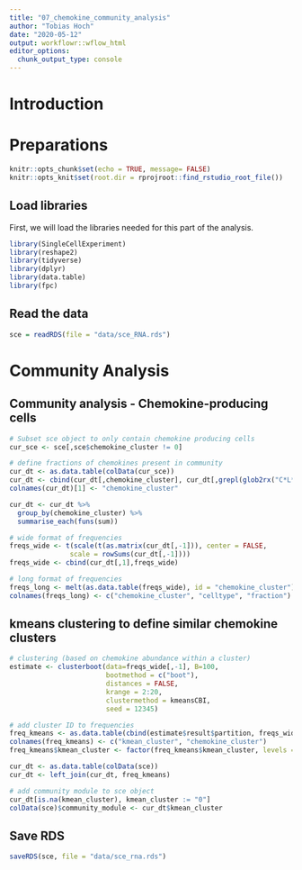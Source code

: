```yaml
---
title: "07_chemokine_community_analysis"
author: "Tobias Hoch"
date: "2020-05-12"
output: workflowr::wflow_html
editor_options:
  chunk_output_type: console
---
```


# Introduction

# Preparations

```r
knitr::opts_chunk$set(echo = TRUE, message= FALSE)
knitr::opts_knit$set(root.dir = rprojroot::find_rstudio_root_file())
```

## Load libraries

First, we will load the libraries needed for this part of the analysis.

```r
library(SingleCellExperiment)
library(reshape2)
library(tidyverse)
library(dplyr)
library(data.table) 
library(fpc)
```

## Read the data

```r
sce = readRDS(file = "data/sce_RNA.rds")
```

# Community Analysis

## Community analysis - Chemokine-producing cells

```r
# Subset sce object to only contain chemokine producing cells
cur_sce <- sce[,sce$chemokine_cluster != 0]

# define fractions of chemokines present in community
cur_dt <- as.data.table(colData(cur_sce))
cur_dt <- cbind(cur_dt[,chemokine_cluster], cur_dt[,grepl(glob2rx("C*L*"),names(cur_dt)), with=FALSE])
colnames(cur_dt)[1] <- "chemokine_cluster"

cur_dt <- cur_dt %>%
  group_by(chemokine_cluster) %>%
  summarise_each(funs(sum))

# wide format of frequencies
freqs_wide <- t(scale(t(as.matrix(cur_dt[,-1])), center = FALSE, 
               scale = rowSums(cur_dt[,-1])))
freqs_wide <- cbind(cur_dt[,1],freqs_wide)

# long format of frequencies
freqs_long <- melt(as.data.table(freqs_wide), id = "chemokine_cluster")
colnames(freqs_long) <- c("chemokine_cluster", "celltype", "fraction")
```

## kmeans clustering to define similar chemokine clusters

```r
# clustering (based on chemokine abundance within a cluster)
estimate <- clusterboot(data=freqs_wide[,-1], B=100, 
                        bootmethod = c("boot"), 
                        distances = FALSE, 
                        krange = 2:20, 
                        clustermethod = kmeansCBI,
                        seed = 12345)

# add cluster ID to frequencies
freq_kmeans <- as.data.table(cbind(estimate$result$partition, freqs_wide[,1]))
colnames(freq_kmeans) <- c("kmean_cluster", "chemokine_cluster")
freq_kmeans$kmean_cluster <- factor(freq_kmeans$kmean_cluster, levels = 0:length(unique(freq_kmeans$kmean_cluster)))

cur_dt <- as.data.table(colData(sce))
cur_dt <- left_join(cur_dt, freq_kmeans)

# add community module to sce object
cur_dt[is.na(kmean_cluster), kmean_cluster := "0"]
colData(sce)$community_module <- cur_dt$kmean_cluster
```

## Save RDS

```r
saveRDS(sce, file = "data/sce_rna.rds")
```
